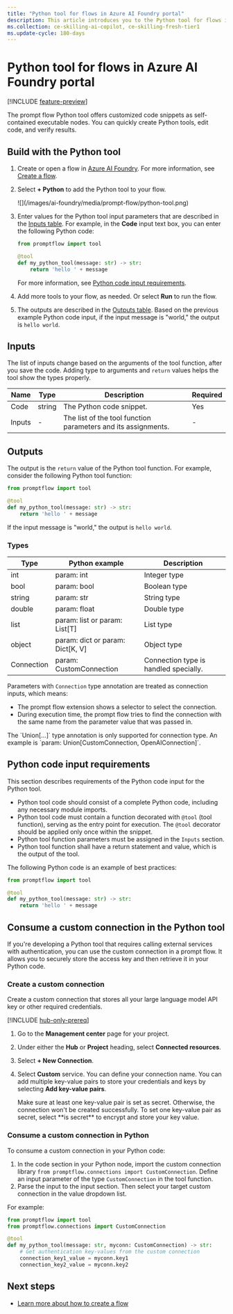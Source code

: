 ```yaml
---
title: "Python tool for flows in Azure AI Foundry portal"
description: This article introduces you to the Python tool for flows in Azure AI Foundry portal.
ms.collection: ce-skilling-ai-copilot, ce-skilling-fresh-tier1
ms.update-cycle: 180-days
---
```


# Python tool for flows in Azure AI Foundry portal

[!INCLUDE [feature-preview](../../includes/feature-preview)]

The prompt flow Python tool offers customized code snippets as self-contained executable nodes. You can quickly create Python tools, edit code, and verify results.

## Build with the Python tool

1. Create or open a flow in [Azure AI Foundry](https://ai.azure.com/?cid=learnDocs). For more information, see [Create a flow](../flow-develop).
1. Select **+ Python** to add the Python tool to your flow.

    <Frame>
        ![](/images/ai-foundry/media/prompt-flow/python-tool.png)
    </Frame>

1. Enter values for the Python tool input parameters that are described in the [Inputs table](#inputs). For example, in the **Code** input text box, you can enter the following Python code:

    ```python
    from promptflow import tool

    @tool
    def my_python_tool(message: str) -> str:
        return 'hello ' + message
    ```

    For more information, see [Python code input requirements](#python-code-input-requirements).

1. Add more tools to your flow, as needed. Or select **Run** to run the flow.
1. The outputs are described in the [Outputs table](#outputs). Based on the previous example Python code input, if the input message is "world," the output is `hello world`.

## Inputs

The list of inputs change based on the arguments of the tool function, after you save the code. Adding type to arguments and `return` values helps the tool show the types properly.

| Name   | Type   | Description                                          | Required |
|--------|--------|------------------------------------------------------|---------|
| Code   | string | The Python code snippet.                                  | Yes     |
| Inputs | -      | The list of the tool function parameters and its assignments. | -       |

## Outputs

The output is the `return` value of the Python tool function. For example, consider the following Python tool function:

```python
from promptflow import tool

@tool
def my_python_tool(message: str) -> str:
    return 'hello ' + message
```

If the input message is "world," the output is `hello world`.

### Types

| Type                                                | Python example                  | Description                                |
|-----------------------------------------------------|---------------------------------|--------------------------------------------|
| int                                                 | param: int                      | Integer type                               |
| bool                                                | param: bool                     | Boolean type                               |
| string                                              | param: str                      | String type                                |
| double                                              | param: float                    | Double type                                |
| list                                                | param: list or param: List[T]   | List type                                  |
| object                                              | param: dict or param: Dict[K, V] | Object type                                |
| Connection                                          | param: CustomConnection         | Connection type is handled specially. |

Parameters with `Connection` type annotation are treated as connection inputs, which means:

- The prompt flow extension shows a selector to select the connection.
- During execution time, the prompt flow tries to find the connection with the same name from the parameter value that was passed in.

<Note>
The `Union[...]` type annotation is only supported for connection type. An example is `param: Union[CustomConnection, OpenAIConnection]`.
</Note>

## Python code input requirements

This section describes requirements of the Python code input for the Python tool.

- Python tool code should consist of a complete Python code, including any necessary module imports.
- Python tool code must contain a function decorated with `@tool` (tool function), serving as the entry point for execution. The `@tool` decorator should be applied only once within the snippet.
- Python tool function parameters must be assigned in the `Inputs` section.
- Python tool function shall have a return statement and value, which is the output of the tool.

The following Python code is an example of best practices:

```python
from promptflow import tool

@tool
def my_python_tool(message: str) -> str:
    return 'hello ' + message
```

## Consume a custom connection in the Python tool

If you're developing a Python tool that requires calling external services with authentication, you can use the custom connection in a prompt flow. It allows you to securely store the access key and then retrieve it in your Python code.

### Create a custom connection

Create a custom connection that stores all your large language model API key or other required credentials.

[!INCLUDE [hub-only-prereq](../../includes/hub-only-prereq)]

1. Go to the **Management center** page for your project. 
1. Under either the **Hub** or **Project** heading, select **Connected resources**.
1. Select **+ New Connection**.
1. Select **Custom** service. You can define your connection name. You can add multiple key-value pairs to store your credentials and keys by selecting **Add key-value pairs**.

    <Note>
    Make sure at least one key-value pair is set as secret. Otherwise, the connection won't be created successfully. To set one key-value pair as secret, select **is secret** to encrypt and store your key value.
    </Note>

### Consume a custom connection in Python

To consume a custom connection in your Python code:

1. In the code section in your Python node, import the custom connection library `from promptflow.connections import CustomConnection`. Define an input parameter of the type `CustomConnection` in the tool function.
1. Parse the input to the input section. Then select your target custom connection in the value dropdown list.

For example:

```python
from promptflow import tool
from promptflow.connections import CustomConnection

@tool
def my_python_tool(message: str, myconn: CustomConnection) -> str:
    # Get authentication key-values from the custom connection
    connection_key1_value = myconn.key1
    connection_key2_value = myconn.key2
```

## Next steps

- [Learn more about how to create a flow](../flow-develop)
